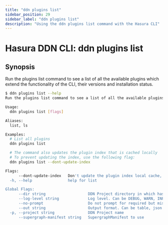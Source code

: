 ```yaml
---
title: "ddn plugins list"
sidebar_position: 29
sidebar_label: "ddn plugins list"
description: "Using the ddn plugins list command with the Hasura CLI"
---
```


# Hasura DDN CLI: ddn plugins list

## Synopsis
Run the plugins list command to see a list of all the available plugins which extend the functionality of the CLI, their versions and installation status.

```bash
$ ddn plugins list --help
Run the plugins list command to see a list of all the available plugins which extend the functionality of the CLI, their versions and installation status.

Usage:
  ddn plugins list [flags]

Aliases:
  list, ls

Examples:
  # List all plugins
  ddn plugins list

  # The command also updates the plugin index that is cached locally
  # To prevent updating the index, use the following flag:
  ddn plugins list --dont-update-index

Flags:
      --dont-update-index   Don't update the plugin index local cache, only show the list
  -h, --help                help for list

Global Flags:
      --dir string                   DDN Project directory in which hasura.yaml is present (default ".")
      --log-level string             Log level. Can be DEBUG, WARN, INFO, ERROR, or FATAL. (default "INFO")
      --no-prompt                    Do not prompt for required but missing flags
      --out string                   Output format. Can be table, json or yaml. (default "table")
  -p, --project string               DDN Project name
      --supergraph-manifest string   SupergraphManifest to use
```

